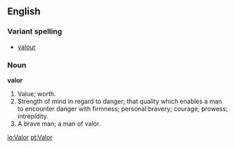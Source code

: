 ==English==
===Variant spelling===
*[[valour]]

===Noun===

'''valor'''

#Value; worth.
#Strength of mind in regard to danger; that quality which enables a man to encounter danger with firmness; personal bravery; courage; prowess; intrepidity.
#A brave man; a man of valor.

[[io:Valor]]
[[pt:Valor]]